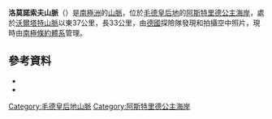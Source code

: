 {{coord|71|31|S|15|20|E|source:GNIS|display=title}}

'''洛莫諾索夫山脈'''（{{lang-en|Lomonosov Mountains}}）是[[南極洲|南極洲]]的[[山脈|山脈]]，位於[[毛德皇后地|毛德皇后地]]的[[阿斯特里德公主海岸|阿斯特里德公主海岸]]，處於[[沃爾塔特山脈|沃爾塔特山脈]]以東37公里，長33公里，由[[德國|德國]]探險隊發現和拍攝空中照片，現時由[[南極條約體系|南極條約體系]]管理。

==參考資料==
*{{cite gnis | type = antarid | id = 8980| name = Lomonosov Mountains | accessdate = 2013-06-28}}
*{{usgs-gazetteer|id=8980}}

{{DEFAULTSORT:Lomonosov Mountains}}
[[Category:毛德皇后地山脈|Category:毛德皇后地山脈]]
[[Category:阿斯特里德公主海岸|Category:阿斯特里德公主海岸]]


{{PrincessAstridCoast-geo-stub}}